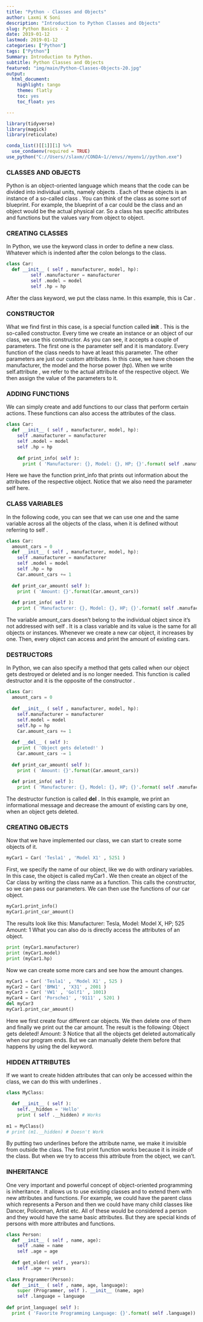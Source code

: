 ```yaml
---
title: "Python - Classes and Objects"
author: Laxmi K Soni 
description: "Introduction to Python Classes and Objects"
slug: Python Basics - 2
date: 2019-01-12
lastmod: 2019-01-12
categories: ["Python"]
tags: ["Python"]
Summary: Introduction to Python.
subtitle: Python Classes and Objects
featured: "img/main/Python-Classes-Objects-20.jpg"
output:
  html_document:
    highlight: tango
    theme: flatly
    toc: yes
    toc_float: yes

---
```



```r
library(tidyverse)
library(magick)
library(reticulate)

conda_list()[[1]][1] %>% 
  use_condaenv(required = TRUE)
use_python("C://Users//slaxm//CONDA~1//envs//myenv1//python.exe")

```


### CLASSES AND OBJECTS

Python is an object-oriented language which means that the code can be divided into individual units, namely objects . Each of these objects is an instance of a so-called class . You can think of the class as some sort of blueprint. For example, the blueprint of a car could be the class and an object would be the actual physical car. So a class has specific attributes and functions but the values vary from object to object.

### CREATING CLASSES

In Python, we use the keyword class in order to define a new class. Whatever which is indented after the colon belongs to the class.

```python
class Car:
  def __init__ ( self , manufacturer, model, hp):
         self .manufacturer = manufacturer
         self .model = model
         self .hp = hp
```         
After the class keyword, we put the class name. In this example, this is Car .

### CONSTRUCTOR

What we find first in this case, is a special function called __init__ . This is the so-called constructor. Every time we create an instance or an object of our class, we use this constructor. As you can see, it accepts a couple of parameters. The first one is the parameter self and it is mandatory. Every function of the class needs to have at least this parameter.
The other parameters are just our custom attributes. In this case, we have chosen the manufacturer, the model and the horse power (hp).
When we write self.attribute , we refer to the actual attribute of the respective object. We then assign the value of the parameters to it.

### ADDING FUNCTIONS

We can simply create and add functions to our class that perform certain actions. These functions can also access the attributes of the class.

```python
class Car:
  def __init__ ( self , manufacturer, model, hp):
    self .manufacturer = manufacturer
    self .model = model
    self .hp = hp
    
    def print_info( self ):
      print ( 'Manufacturer: {}, Model: {}, HP; {}'.format( self .manufacturer, self.model,self.hp))
```      
   
      
Here we have the function print_info that prints out information about the attributes of the respective object. Notice that we also need the parameter self here.

### CLASS VARIABLES

In the following code, you can see that we can use one and the same variable across all the objects of the class, when it is defined without referring to self .

```python
class Car:
  amount_cars = 0
  def __init__ ( self , manufacturer, model, hp):
    self .manufacturer = manufacturer
    self .model = model
    self .hp = hp
    Car.amount_cars += 1
    
  def print_car_amount( self ):
    print ( 'Amount: {}'.format(Car.amount_cars)) 
  
  def print_info( self ):
    print ( 'Manufacturer: {}, Model: {}, HP; {}'.format( self .manufacturer, self.model,self.hp))  
```  

The variable amount_cars doesn’t belong to the individual object since it’s not addressed with self . It is a class variable and its value is the same for all objects or instances.
Whenever we create a new car object, it increases by one. Then, every object can access and print the amount of existing cars.

### DESTRUCTORS

In Python, we can also specify a method that gets called when our object gets destroyed or deleted and is no longer needed. This function is called destructor and it is the opposite of the constructor .

```python
class Car:
  amount_cars = 0
  
  def __init__ ( self , manufacturer, model, hp):
    self.manufacturer = manufacturer
    self.model = model
    self.hp = hp
    Car.amount_cars += 1
    
  def __del__ ( self ):
    print ( 'Object gets deleted!' )
    Car.amount_cars -= 1 
    
  def print_car_amount( self ):
    print ( 'Amount: {}'.format(Car.amount_cars)) 
  
  def print_info( self ):
    print ( 'Manufacturer: {}, Model: {}, HP; {}'.format( self .manufacturer, self.model,self.hp))     
```

The destructor function is called __del__ . In this example, we print an informational message and decrease the amount of existing cars by one, when an object gets deleted.

### CREATING OBJECTS

Now that we have implemented our class, we can start to create some objects of it.

```python
myCar1 = Car( 'Tesla1' , 'Model X1' , 5251 )
```

First, we specify the name of our object, like we do with ordinary variables. In this case, the object is called myCar1 . We then create an object of the Car class by writing the class name as a function. This calls the constructor, so we can pass our parameters. We can then use the functions of our car object.

```python
myCar1.print_info()
myCar1.print_car_amount()
```

The results look like this:
Manufacturer: Tesla, Model: Model X, HP; 525
Amount: 1
What you can also do is directly access the attributes of an object.

```python
print (myCar1.manufacturer)
print (myCar1.model)
print (myCar1.hp)
```

Now we can create some more cars and see how the amount changes.

```python
myCar1 = Car( 'Tesla1' , 'Model X1' , 525 )
myCar2 = Car( 'BMW1' , 'X31' , 2001 )
myCar3 = Car( 'VW1' , 'Golf1' , 1001)
myCar4 = Car( 'Porsche1' , '9111' , 5201 )
del myCar3
myCar1.print_car_amount()
```

Here we first create four different car objects. We then delete one of them and finally we print out the car amount. The result is the following:
Object gets deleted!
Amount: 3
Notice that all the objects get deleted automatically when our program ends. But we can manually delete them before that happens by using the del keyword.

### HIDDEN ATTRIBUTES

If we want to create hidden attributes that can only be accessed within the class, we can do this with underlines .

```python
class MyClass:

  def __init__ ( self ):
    self.__hidden = 'Hello'
    print ( self .__hidden) # Works
    
m1 = MyClass()
# print (m1.__hidden) # Doesn't Work 
```
By putting two underlines before the attribute name, we make it invisible from outside the class. The first print function works because it is inside of the class. But when we try to access this attribute from the object, we can’t.

### INHERITANCE

One very important and powerful concept of object-oriented programming is inheritance . It allows us to use existing classes and to extend them with new attributes and functions.
For example, we could have the parent class which represents a Person and then we could have many child classes  like Dancer, Policeman, Artist etc. All of these would be considered a person and they would have the same basic attributes. But they are special kinds of persons with more attributes and functions.

```python
class Person:
  def __init__ ( self , name, age):
    self .name = name
    self .age = age
    
  def get_older( self , years):
    self .age += years
    
class Programmer(Person):
  def __init__ ( self , name, age, language):
    super (Programmer, self ). __init__ (name, age)
    self .language = language
    
def print_language( self ):
  print ( 'Favorite Programming Language: {}'.format( self .language)) 
```


